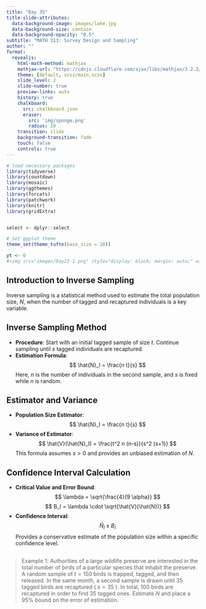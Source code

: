```yaml
---
title: "Day 35"
title-slide-attributes:
  data-background-image: images/lake.jpg
  data-background-size: contain
  data-background-opacity: "0.5"
subtitle: "MATH 313: Survey Design and Sampling"
author: ""
format:
  revealjs:
    html-math-method: mathjax
    mathjax-url: "https://cdnjs.cloudflare.com/ajax/libs/mathjax/3.2.2/MathJax.js"
    theme: [default, scss/main.scss]
    slide_level: 2
    slide-number: true
    preview-links: auto
    history: true
    chalkboard: 
      src: chalkboard.json
      eraser:
        src: 'img/sponge.png'
        radius: 20
    transition: slide
    background-transition: fade    
    touch: false
    controls: true
---
```


```r
# load necessary packages
library(tidyverse)
library(countdown)
library(mosaic)
library(ggthemes)
library(forcats)
library(patchwork)
library(knitr)
library(gridExtra)


select <- dplyr::select

# Set ggplot theme
theme_set(theme_tufte(base_size = 10))

yt <- 0
#<img src="images/Day23-1.png" style="display: block; margin: auto;" width="80%"  loading="lazy" decoding="async">
```


## Introduction to Inverse Sampling {.font80}

::: cle7
Inverse sampling is a statistical method used to estimate the total population size, $N$, when the number of tagged and recaptured individuals is a key variable.
:::

## Inverse Sampling Method {.font80}

::: cle12
- **Procedure**: Start with an initial tagged sample of size $t$. Continue sampling until $s$ tagged individuals are recaptured.
- **Estimation Formula**:
  $$
  \hat{N}_I = \frac{n t}{s}
  $$
  Here, $n$ is the number of individuals in the second sample, and $s$ is fixed while $n$ is random.
:::

## Estimator and Variance {.font80}

::: cle6
- **Population Size Estimator**:
  $$
  \hat{N}_I = \frac{n t}{s}
  $$
- **Variance of Estimator**:
  $$
  \hat{V}(\hat{N}_I) = \frac{t^2 n  (n-s)}{s^2  (s+1)}
  $$
  This formula assumes $s > 0$ and provides an unbiased estimation of $N$.
:::

## Confidence Interval Calculation {.font80}

::: cle9
- **Critical Value and Error Bound**:
  $$
  \lambda = \sqrt{\frac{4}{9 \alpha}}
  $$
  $$
  B_I = \lambda \cdot \sqrt{\hat{V}(\hat{N})}
  $$
- **Confidence Interval**:
  $$
  \hat{N}_I \pm B_I
  $$
  Provides a conservative estimate of the population size within a specific confidence level.
:::

## {.font60}

> Example 1: Authorities of a large wildlife preserve are interested in the total number of birds of a particular species that inhabit the preserve. A random sample of $t=150$ birds is trapped, tagged, and then released. In the same month, a second sample is drawn until 35 tagged birds are recaptured ( $s=35$ ). In total, 100 birds are recaptured in order to find 35 tagged ones. Estimate $N$ and place a $95 \%$ bound on the error of estimation.


##
